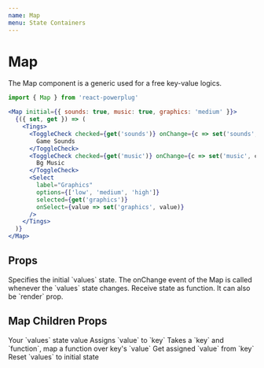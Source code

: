 ```yaml
---
name: Map
menu: State Containers
---
```



# Map

The Map component is a generic used for a free key-value logics.

```js
import { Map } from 'react-powerplug'
```

```jsx
<Map initial={{ sounds: true, music: true, graphics: 'medium' }}>
  {({ set, get }) => (
    <Tings>
      <ToggleCheck checked={get('sounds')} onChange={c => set('sounds', c)}>
        Game Sounds
      </ToggleCheck>
      <ToggleCheck checked={get('music')} onChange={c => set('music', c)}>
        Bg Music
      </ToggleCheck>
      <Select
        label="Graphics"
        options={['low', 'medium', 'high']}
        selected={get('graphics')}
        onSelect={value => set('graphics', value)}
      />
    </Tings>
  )}
</Map>
```

## Props

<Props>
  <Prop name="initial" type="object" default={{}}>
    Specifies the initial `values` state.
  </Prop>
  <Prop name="onChange" type="function">
    The onChange event of the Map is called whenever the `values` state changes.
  </Prop>
  <Prop name="children" type="function">
    Receive state as function. It can also be `render` prop.
  </Prop>
</Props>

## Map Children Props

<ChildrenProps>
  <ChildrenProp name="values" type="object">
    Your `values` state value
  </ChildrenProp>
  <ChildrenProp name="set" type="function">
    Assigns `value` to `key`
  </ChildrenProp>
  <ChildrenProp name="over" type="function">
    Takes a `key` and `function`, map a function over key's `value`
  </ChildrenProp>
  <ChildrenProp name="get" type="function">
    Get assigned `value` from `key`
  </ChildrenProp>
  <ChildrenProp name="reset" type="function">
    Reset `values` to initial state
  </ChildrenProp>
</ChildrenProps>
